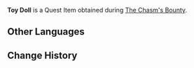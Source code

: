 {{Item Infobox
|id           = 101634
|image        = Item Toy Doll.png
|type         = Quest Items
|description  = A toy belonging to miner [[Qi Ding]]'s [[Qi Nan|daughter]]. It looks pretty tattered and it's hard to imagine that any kid would like it. But the intricate stitch-work shows that this was once quite the pricey item.
|source1      = [[The Chasm's Bounty]]
}}
'''Toy Doll''' is a Quest Item obtained during [[The Chasm's Bounty]].
<!--
==Location==
<gallery hideaddbutton="true" captionalign="center">

</gallery>
-->
==Other Languages==
{{Other Languages|default_hidden = 1
|en      = Toy Doll
|zhs     = 玩具娃娃
|zhs_rm  = Wánjù Wáwá
|zht     = 玩具娃娃
|zht_rm  = Wánjù Wáwá
|ja      = 人形
|ja_rm   = Ningyou
|ko      = 장난감 인형
|ko_rm   = Jangnangam Inhyeong
|es      = Muñeca de juguete
|fr      = Poupée
|ru      = Кукла
|th      = ตุ๊กตาของเล่น
|th_rm   = 
|vi      = Búp Bê Đồ Chơi
|de      = Puppe
|id      = Boneka Mainan
|pt      = Boneca de Brinquedo
}}

==Change History==
{{Change History|2.6}}